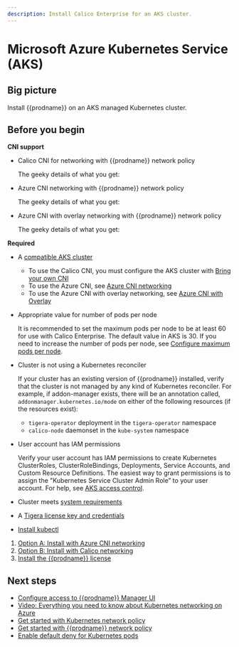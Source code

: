 ```yaml
---
description: Install Calico Enterprise for an AKS cluster.
---
```



# Microsoft Azure Kubernetes Service (AKS)

## Big picture

Install {{prodname}} on an AKS managed Kubernetes cluster.

## Before you begin

**CNI support**

- Calico CNI for networking with {{prodname}} network policy

  The geeky details of what you get:

  <GeekDetails
    prodname='{{prodname}}'
    details='Policy:Calico,IPAM:Calico,CNI:Calico,Overlay:VXLAN,Routing:Calico,Datastore:Kubernetes'
  />

- Azure CNI networking with {{prodname}} network policy

  The geeky details of what you get:

  <GeekDetails
    prodname='{{prodname}}'
    details='Policy:Calico,IPAM:Azure,CNI:Azure,Overlay:No,Routing:VPC Native,Datastore:Kubernetes'
  />

- Azure CNI with overlay networking with {{prodname}} network policy

  The geeky details of what you get:

  <GeekDetails
    prodname='{{prodname}}'
    details='Policy:Calico,IPAM:Azure,CNI:Azure,Overlay:Yes,Routing:VPC Native,Datastore:Kubernetes'
  />

**Required**

- A [compatible AKS cluster](../compatibility.mdx#aks)

  - To use the Calico CNI, you must configure the AKS cluster with [Bring your own CNI](https://docs.microsoft.com/en-us/azure/aks/use-byo-cni?tabs=azure-cli)
  - To use the Azure CNI, see [Azure CNI networking](https://docs.microsoft.com/en-us/azure/aks/configure-azure-cni)
  - To use the Azure CNI with overlay networking, see [Azure CNI with Overlay](https://learn.microsoft.com/en-us/azure/aks/azure-cni-overlay)

- Appropriate value for number of pods per node
  
  It is recommended to set the maximum pods per node to be at least 60 for use with Calico Enterprise. The default value in AKS is 30. If you need to increase the number of pods per node, see [Configure maximum pods per node](https://docs.microsoft.com/en-us/azure/aks/configure-azure-cni#configure-maximum-pods-per-node).

- Cluster is not using a Kubernetes reconciler

  If your cluster has an existing version of {{prodname}} installed, verify that the cluster is not managed by any kind of Kubernetes reconciler. For example, if addon-manager exists, there will be an annotation called, `addonmanager.kubernetes.io/mode` on either of the following resources (if the resources exist):

  - `tigera-operator` deployment in the `tigera-operator` namespace
  - `calico-node` daemonset in the `kube-system` namespace

- User account has IAM permissions

  Verify your user account has IAM permissions to create Kubernetes ClusterRoles, ClusterRoleBindings, Deployments, Service Accounts, and Custom Resource Definitions. The easiest way to grant permissions is to assign the "Kubernetes Service Cluster Admin Role” to your user account. For help, see [AKS access control](https://docs.microsoft.com/en-us/azure/aks/control-kubeconfig-access).

- Cluster meets [system requirements](requirements.mdx)

- A [Tigera license key and credentials](calico-enterprise.mdx)

- [Install kubectl](https://kubernetes.io/docs/tasks/tools/install-kubectl/)

1. [Option A: Install with Azure CNI networking](#install-with-azure-cni-networking)
1. [Option B: Install with Calico networking](#install-with-calico-enterprise-networking)
1. [Install the {{prodname}} license](#install-the-calico-enterprise-license)

<InstallAKSTemp clusterType='standalone' />

## Next steps

- [Configure access to {{prodname}} Manager UI](../../operations/cnx/access-the-manager.mdx)
- [Video: Everything you need to know about Kubernetes networking on Azure](https://www.projectcalico.org/everything-you-need-to-know-about-kubernetes-networking-on-azure/)
- [Get started with Kubernetes network policy](../../network-policy/get-started/kubernetes-network-policy.mdx)
- [Get started with {{prodname}} network policy](../../network-policy/beginners/calico-network-policy.mdx)
- [Enable default deny for Kubernetes pods](../../network-policy/beginners/kubernetes-default-deny.mdx)
